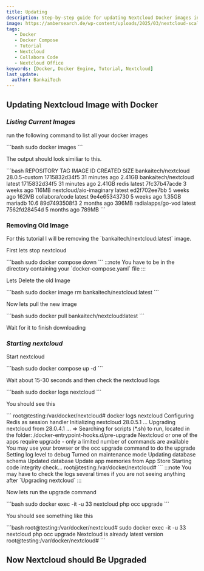 ```yaml
---
title: Updating
description: Step-by-step guide for updating Nextcloud Docker images including removing old images, pulling new versions, and running upgrade commands.
image: https://ambersearch.de/wp-content/uploads/2025/03/nextcloud-scaled.webp
tags:
   - Docker
   - Docker Compose
   - Tutorial
   - Nextcloud
   - Collabora Code
   - Nextcloud Office
keywords: [Docker, Docker Engine, Tutorial, Nextcloud]
last_update:
  author: BankaiTech
---
```



## **Updating Nextcloud Image with Docker**

### ***Listing Current Images***

<p>run the following command to list all your docker images</p>
```bash
sudo docker images
```
<p>The output should look similiar to this.</p>
```bash
REPOSITORY                TAG             IMAGE ID       CREATED          SIZE
bankaitech/nextcloud      28.0.5-custom   1715832d34f5   31 minutes ago   2.41GB
bankaitech/nextcloud      latest          1715832d34f5   31 minutes ago   2.41GB
redis                     latest          7fc37b47acde   3 weeks ago      116MB
nextcloud/aio-imaginary   latest          ed2f702ee7bb   5 weeks ago      162MB
collabora/code            latest          9e4e65343730   5 weeks ago      1.35GB
mariadb                   10.6            89d7493508f3   2 months ago     396MB
radialapps/go-vod         latest          7562fd28454d   5 months ago     789MB
```

### Removing Old Image

<p>For this tutorial I will be removing the `bankaitech/nextcloud:latest` image.</p>
<p>First lets stop nextcloud</p>
```bash
sudo docker compose down
```
:::note
You have to be in the directory containing your `docker-compose.yaml` file
:::
<p>Lets Delete the old Image</p>
```bash
sudo docker image rm bankaitech/nextcloud:latest
```
<p>Now lets pull the new image</p>
```bash
sudo docker pull bankaitech/nextcloud:latest
```
<p>Wait for it to finish downloading</p>

### ***Starting nextcloud***

<p>Start nextcloud</p>
```bash
sudo docker compose up -d
```
<p>Wait about 15-30 seconds and then check the nextcloud logs</p>
```bash
sudo docker logs nextcloud
```
<p>You should see this</p>
```
root@testing:/var/docker/nextcloud# docker logs nextcloud
Configuring Redis as session handler
Initializing nextcloud 28.0.5.1 ...
Upgrading nextcloud from 28.0.4.1 ...
=> Searching for scripts (*.sh) to run, located in the folder: /docker-entrypoint-hooks.d/pre-upgrade
Nextcloud or one of the apps require upgrade - only a limited number of commands are available
You may use your browser or the occ upgrade command to do the upgrade
Setting log level to debug
Turned on maintenance mode
Updating database schema
Updated database
Update app memories from App Store
Starting code integrity check...
root@testing:/var/docker/nextcloud# 
```
:::note
You may have to check the logs several times if you are not seeing anything after `Upgrading nextcloud`
:::
<p>Now lets run the upgrade command</p>
```bash
sudo docker exec -it -u 33 nextcloud php occ upgrade
```
<p>You should see something like this</p>
```bash
root@testing:/var/docker/nextcloud# sudo docker exec -it -u 33 nextcloud php occ upgrade                          
Nextcloud is already latest version
root@testing:/var/docker/nextcloud# 
```

## **Now Nextcloud should Be Upgraded**


<BuyMeACoffeeButton />
